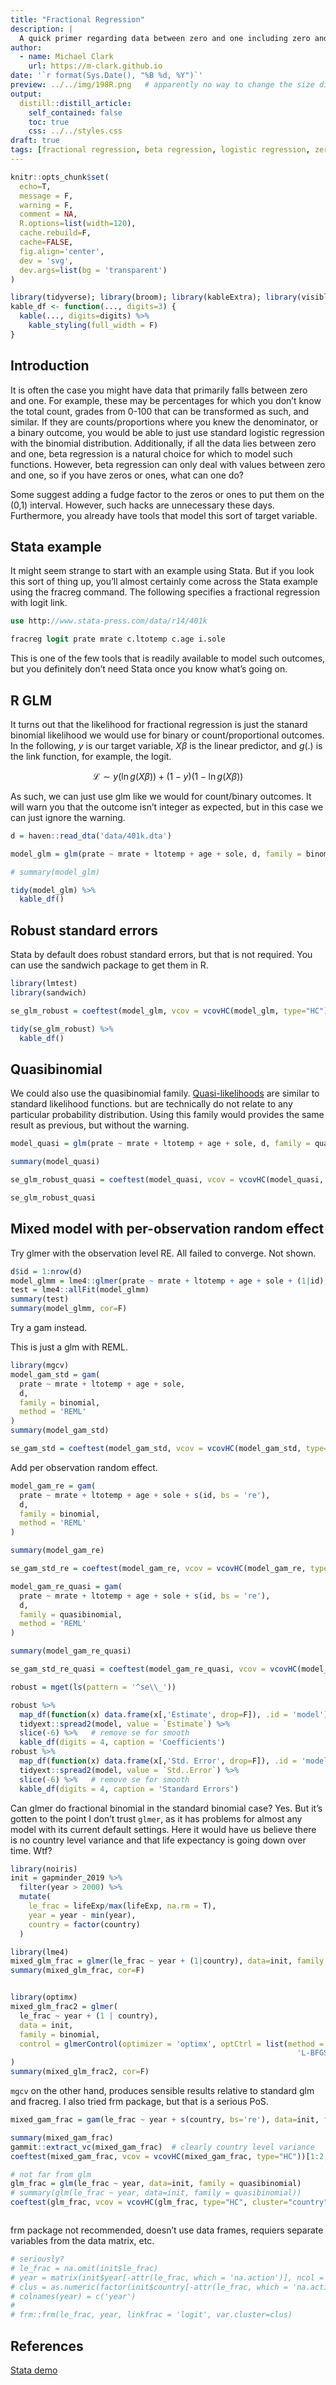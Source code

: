 ```yaml
---
title: "Fractional Regression"
description: |
  A quick primer regarding data between zero and one including zero and one.
author:
  - name: Michael Clark
    url: https://m-clark.github.io
date: '`r format(Sys.Date(), "%B %d, %Y")`'
preview: ../../img/198R.png   # apparently no way to change the size displayed via css (ignored) or file (stretched)
output:
  distill::distill_article:
    self_contained: false
    toc: true
    css: ../../styles.css
draft: true
tags: [fractional regression, beta regression, logistic regression, zero inflated, one inflated, percentage, fraction, stata, fracreg]
---
```



```r
knitr::opts_chunk$set(
  echo=T, 
  message = F, 
  warning = F, 
  comment = NA,
  R.options=list(width=120), 
  cache.rebuild=F, 
  cache=FALSE,
  fig.align='center', 
  dev = 'svg', 
  dev.args=list(bg = 'transparent')
)

library(tidyverse); library(broom); library(kableExtra); library(visibly)
kable_df <- function(..., digits=3) {
  kable(..., digits=digits) %>% 
    kable_styling(full_width = F)
}
```

## Introduction

It is often the case you might have data that primarily falls between zero and one.  For example, these may be percentages for which you don't know the total count, grades from 0-100 that can be transformed as such, and similar. If they are counts/proportions where you knew the denominator, or a binary outcome, you would be able to just use standard logistic regression with the binomial distribution.  Additionally, if all the data lies between zero and one, <span class="emph" style = "">beta regression</span> is a natural choice for which to model such functions.  However, beta regression can only deal with values between zero and one, so if you have zeros or ones, what can one do?

Some suggest adding a fudge factor to the zeros or ones to put them on the (0,1) interval. However, such hacks are unnecessary these days.  Furthermore, you already have tools that model this sort of target variable.

## Stata example

It might seem strange to start with an example using Stata.  But if you look this sort of thing up, you'll almost certainly come across the Stata example using the <span class="func" style = "">fracreg</span> command.  The following specifies a fractional regression with logit link.

```stata
use http://www.stata-press.com/data/r14/401k

fracreg logit prate mrate c.ltotemp c.age i.sole
```

This is one of the few tools that is readily available to model such outcomes, but you definitely don't need Stata once you know what's going on.

## R GLM

It turns out that the likelihood for fractional regression is just the stanard binomial likelihood we would use for binary or count/proportional outcomes.  In the following, $y$ is our target variable, $X\beta$ is the linear predictor, and $g(.)$ is the link function, for example, the logit.

$$\mathcal{L} \sim y(\ln{g(X\beta)}) + (1-y)(1-\ln{g(X\beta)})$$

As such, we can just use <span class="func" style = "">glm</span> like we would for count/binary outcomes. It will warn you that the outcome isn't integer as expected, but in this case we can just ignore the warning.

```r
d = haven::read_dta('data/401k.dta')

model_glm = glm(prate ~ mrate + ltotemp + age + sole, d, family = binomial)

# summary(model_glm)
```

```r
tidy(model_glm) %>% 
  kable_df()
```


## Robust standard errors

Stata by default does robust standard errors, but that is not required. You can use the sandwich package to get them in R.

```r
library(lmtest)
library(sandwich)

se_glm_robust = coeftest(model_glm, vcov = vcovHC(model_glm, type="HC"))
```

```r
tidy(se_glm_robust) %>% 
  kable_df()
```


## Quasibinomial

We could also use the <span class="emph" style = "">quasibinomial</span> family.  [Quasi-likelihoods](https://en.wikipedia.org/wiki/Quasi-likelihood) are similar to standard likelihood functions. but are technically do not relate to any particular probability distribution. Using this family would  provides the same result as previous, but without the warning.

```r
model_quasi = glm(prate ~ mrate + ltotemp + age + sole, d, family = quasibinomial)

summary(model_quasi)

se_glm_robust_quasi = coeftest(model_quasi, vcov = vcovHC(model_quasi, type="HC"))

se_glm_robust_quasi
```

## Mixed model with per-observation random effect

Try glmer with the observation level RE.  All failed to converge. Not shown.

```r
d$id = 1:nrow(d)
model_glmm = lme4::glmer(prate ~ mrate + ltotemp + age + sole + (1|id), d, family = binomial)
test = lme4::allFit(model_glmm)
summary(test)
summary(model_glmm, cor=F)
```

Try a gam instead.


This is just a glm with REML.

```r
library(mgcv)
model_gam_std = gam(
  prate ~ mrate + ltotemp + age + sole, 
  d, 
  family = binomial, 
  method = 'REML'
)
summary(model_gam_std)

se_gam_std = coeftest(model_gam_std, vcov = vcovHC(model_gam_std, type="HC"))
```

Add per observation random effect.

```r
model_gam_re = gam(
  prate ~ mrate + ltotemp + age + sole + s(id, bs = 're'),
  d,
  family = binomial,
  method = 'REML'
)

summary(model_gam_re)

se_gam_std_re = coeftest(model_gam_re, vcov = vcovHC(model_gam_re, type="HC"))
```

```r
model_gam_re_quasi = gam(
  prate ~ mrate + ltotemp + age + sole + s(id, bs = 're'),
  d,
  family = quasibinomial,
  method = 'REML'
)

summary(model_gam_re_quasi)

se_gam_std_re_quasi = coeftest(model_gam_re_quasi, vcov = vcovHC(model_gam_re_quasi, type="HC"))
```


```r
robust = mget(ls(pattern = '^se\\_'))

robust %>% 
  map_df(function(x) data.frame(x[,'Estimate', drop=F]), .id = 'model') %>% 
  tidyext::spread2(model, value = `Estimate`) %>% 
  slice(-6) %>%   # remove se for smooth
  kable_df(digits = 4, caption = 'Coefficients')
robust %>% 
  map_df(function(x) data.frame(x[,'Std. Error', drop=F]), .id = 'model') %>% 
  tidyext::spread2(model, value = `Std..Error`) %>% 
  slice(-6) %>%   # remove se for smooth
  kable_df(digits = 4, caption = 'Standard Errors')
```


Can glmer do fractional binomial in the standard binomial case? Yes.  But it's gotten to the point I don't trust `glmer`, as it has problems for almost any model with its current default settings.  Here it would have us believe there is no country level variance and that life expectancy is going down over time. Wtf?

```r
library(noiris)
init = gapminder_2019 %>% 
  filter(year > 2000) %>%
  mutate(
    le_frac = lifeExp/max(lifeExp, na.rm = T), 
    year = year - min(year),
    country = factor(country)
  )

library(lme4)
mixed_glm_frac = glmer(le_frac ~ year + (1|country), data=init, family = binomial) 
summary(mixed_glm_frac, cor=F)


library(optimx)
mixed_glm_frac2 = glmer(
  le_frac ~ year + (1 | country),
  data = init,
  family = binomial,
  control = glmerControl(optimizer = 'optimx', optCtrl = list(method =
                                                                'L-BFGS-B'))
) 
summary(mixed_glm_frac2, cor=F)
```

`mgcv` on the other hand, produces sensible results relative to standard glm and fracreg.  I also tried frm package, but that is a serious PoS.

```r
mixed_gam_frac = gam(le_frac ~ year + s(country, bs='re'), data=init, family = binomial, method = 'REML') 

summary(mixed_gam_frac)
gammit::extract_vc(mixed_gam_frac)  # clearly country level variance
coeftest(mixed_gam_frac, vcov = vcovHC(mixed_gam_frac, type="HC"))[1:2,]

# not far from glm
glm_frac = glm(le_frac ~ year, data=init, family = quasibinomial)
# summary(glm(le_frac ~ year, data=init, family = quasibinomial))
coeftest(glm_frac, vcov = vcovHC(glm_frac, type="HC", cluster="country"))



```


frm package not recommended, doesn't use data frames, requiers separate variables from the data matrix, etc.

```r
# seriously?
# le_frac = na.omit(init$le_frac)
# year = matrix(init$year[-attr(le_frac, which = 'na.action')], ncol = 1)
# clus = as.numeric(factor(init$country[-attr(le_frac, which = 'na.action')]))
# colnames(year) = c('year')
# 
# frm::frm(le_frac, year, linkfrac = 'logit', var.cluster=clus)
```



## References

[Stata demo](https://www.stata.com/features/overview/fractional-outcome-models/)